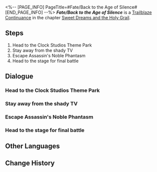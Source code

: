 <%-- [PAGE_INFO]
PageTitle=#Fate/Back to the Age of Silence#
[END_PAGE_INFO] --%>
{{Stub|Dialogue.}}
{{Mission Infobox
|id            = 1040551
|title         = 
|image         = Mission Fate/Back to the Age of Silence.png{{subst:void|<!--$UPLOAD:<<SpriteOutput/Chronicle/1040551.png>-<Mission Fate/Back to the Age of Silence.png>-<Fate's Atlas Images>>-->}}
|type          = Trailblaze Continuance
|event_name    = 
|chapter       = Sweet Dreams and the Holy Grail
|requirements  = [[Trailblaze Continuance]] ''[[Fate/Night in Dreamland]]'' completed
|summary       = A decayed soul from ten Amber Eras ago, the sorrowful director of terrible movies, Grady, seeks to toy with you at his whim. His dream of becoming a great director was crushed by a lack of talent, leaving behind a heart aged far too young, consumed by insecurity and obsession. Who would've thought that the key to unlocking both his Noble Phantasm and his emotional wounds would be a tasteless, cross-era fan meet-and-greet?
|characters    = Trailblazer
|startLocation = [[Penacony]] - [[Clock Studios Theme Park]]
|world         = Penacony
|area          = Clock Studios Theme Park
|prev          = Fate/Night in Dreamland
|next          = Fate/Return of Starry Sea
|rewards       = Trailblaze EXP*800; Stellar Jade*100; Traveler's Guide*6; Refined Aether*6; Credit*120,000
}}
'''''Fate/Back to the Age of Silence''''' is a [[Trailblaze Continuance]] in the chapter [[Sweet Dreams and the Holy Grail]].

==Steps==
# Head to the Clock Studios Theme Park
# Stay away from the shady TV
# Escape Assassin's Noble Phantasm
# Head to the stage for final battle

<!--
==Gameplay Notes==

--><!--
==Trial Character==

-->
==Dialogue==
{{Stub Dialogue}}
===Head to the Clock Studios Theme Park{{subst:void|<!--104055101-->}}===
{{Mission Description|type=continuance|location=Clock Studios Theme Park|Since Trailblazer never texted the Cowboy, what exactly is waiting at the theme park?}}
{{Dialogue Start}}
:{{tx}}
{{Dialogue End}}

===Stay away from the shady TV{{subst:void|<!--104055103-->}}===
{{Mission Description|type=continuance|location=Clock Studios Theme Park|update|Would you step on a rainbow-coated interstellar antimatter mine? Likewise, would you go near a TV that's obviously a trap?}}
{{Dialogue Start}}
:{{tx}}
{{Dialogue End}}

===Escape Assassin's Noble Phantasm{{subst:void|<!--104055105-->}}===
{{Mission Description|type=continuance|location=Clock Studios Theme Park|update|Come now, come and savor this chilling show, crafted just for you &mdash; a silent horror all your own.}}
{{Dialogue Start}}
:{{tx}}
{{Dialogue End}}

===Head to the stage for final battle{{subst:void|<!--104055107-->}}===
{{Mission Description|type=continuance|location=Clock Studios Theme Park|update|An obvious villain like Old Oti, and Miss Note switching sides? Something tells you this fight won't be a cakewalk.}}
{{Dialogue Start}}
:{{tx}}
{{Dialogue End}}

==Other Languages==
{{Other Languages
|en   = Fate/Back to the Age of Silence
|zhs  = 命运/重返静默时代
|zht  = 命運/重返靜默時代
|ja   = Fate&nbsp;/&nbsp;沈黙の時代への回帰
|ko   = Fate/침묵의 시대로의 귀환
|es   = Fate/Retorno a la era del silencio
|fr   = Fate/Retour à l'ère du silence
|ru   = Судьба: Возвращение в эпоху молчания
|th   = Fate/ หวนสู่ยุคแห่งความเงียบงัน
|vi   = Fate/Trở Lại Thời Đại Tĩnh Lặng
|de   = Fate/Zurück zur Ära der Stille
|id   = Fate/Kembali ke Era yang Sunyi
|pt   = Fate/Retorno à Era do Silêncio
}}

==Change History==
{{Change History|3.4}}
